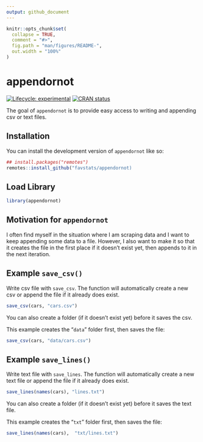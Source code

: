 ```yaml
---
output: github_document
---
```


<!-- README.md is generated from README.Rmd. Please edit that file -->

```r
knitr::opts_chunk$set(
  collapse = TRUE,
  comment = "#>",
  fig.path = "man/figures/README-",
  out.width = "100%"
)
```

# appendornot

<!-- badges: start -->
[![Lifecycle: experimental](https://img.shields.io/badge/lifecycle-experimental-orange.svg)](https://lifecycle.r-lib.org/articles/stages.html#experimental)
[![CRAN status](https://www.r-pkg.org/badges/version/appendornot)](https://CRAN.R-project.org/package=appendornot)
<!-- badges: end -->

The goal of `appendornot` is to provide easy access to writing and appending csv or text files.

## Installation

You can install the development version of `appendornot` like so:

``` r
## install.packages("remotes")
remotes::install_github("favstats/appendornot)
```

## Load Library


```r
library(appendornot)

```

## Motivation for `appendornot`

I often find myself in the situation where I am scraping data and I want to keep appending some data to a file. However, I also want to make it so that it creates the file in the first place if it doesn't exist yet, then appends to it in the next iteration.

## Example `save_csv()`


Write csv file with `save_csv`. The function will automatically create a new csv or append the file if it already does exist.


``` r
save_csv(cars, "cars.csv")
```

You can also create a folder (if it doesn't exist yet) before it saves the csv.

This example creates the "`data`" folder first, then saves the file:

``` r
save_csv(cars, "data/cars.csv")
```


## Example `save_lines()`


Write text file with `save_lines`. The function will automatically create a new text file or append the file if it already does exist.


``` r
save_lines(names(cars), "lines.txt")
```

You can also create a folder (if it doesn't exist yet) before it saves the text file.

This example creates the "`txt`" folder first, then saves the file:

``` r
save_lines(names(cars),  "txt/lines.txt")
```

